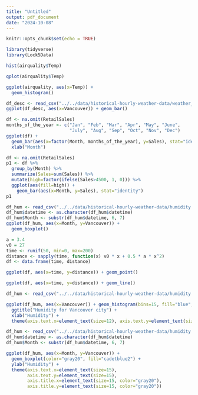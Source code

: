 ```yaml
---
title: "Untitled"
output: pdf_document
date: "2024-10-08"
---
```


```r
knitr::opts_chunk$set(echo = TRUE)
```

```r
library(tidyverse)
library(Lock5Data)
```

```r
hist(airquality$Temp)
```

```r
qplot(airquality$Temp)
```

```r
ggplot(airquality, aes(x=Temp)) +
  geom_histogram()
```

```r
df_desc <- read_csv("../../data/historical-hourly-weather-data/weather_description.csv")
ggplot(df_desc, aes(x=Vancouver)) + geom_bar()
```

```r
df <- na.omit(RetailSales)
months_of_the_year <- c("Jan", "Feb", "Mar", "Apr", "May", "June",
                        "July", "Aug", "Sep", "Oct", "Nov", "Dec")
ggplot(df) +
  geom_bar(aes(x=factor(Month, months_of_the_year), y=Sales), stat="identity") +
  xlab("Month")
```

```r
df <- na.omit(RetailSales)
p1 <- df %>%
  group_by(Month) %>%
  summarize(Sales=sum(Sales)) %>%
  mutate(high=factor(ifelse(Sales>4500, 1, 0))) %>%
  ggplot(aes(fill=high)) +
    geom_bar(aes(x=Month, y=Sales), stat="identity")
p1
```

```r
df_hum <- read_csv("../../data/historical-hourly-weather-data/humidity.csv")
df_hum$datetime <- as.character(df_hum$datetime)
df_hum$Month <- substr(df_hum$datetime, 6, 7)
ggplot(df_hum, aes(x=Month, y=Vancouver)) +
  geom_boxplot()
```

```r
a = 3.4
v0 = 27
time <- runif(50, min=0, max=200)
distance <- sapply(time, function(x) v0 * x + 0.5 * a * x^2)
df <- data.frame(time, distance)
```

```r
ggplot(df, aes(x=time, y=distance)) + geom_point()
```

```r
ggplot(df, aes(x=time, y=distance)) + geom_line()
```

```r
df_hum <- read_csv("../../data/historical-hourly-weather-data/humidity.csv")
```

```r
ggplot(df_hum, aes(x=Vancouver)) + geom_histogram(bins=15, fill="blue", color=1) +
  ggtitle("Humidity for Vancouver city") +
  xlab("Humidity") +
  theme(axis.text.x=element_text(size=12), axis.text.y=element_text(size=12))
```

```r
df_hum <- read_csv("../../data/historical-hourly-weather-data/humidity.csv")
df_hum$datetime <- as.character(df_hum$datetime)
df_hum$Month <- substr(df_hum$datetime, 6, 7)
```

```r
ggplot(df_hum, aes(x=Month, y=Vancouver)) +
  geom_boxplot(color="gray20", fill="cadetblue2") +
  ylab("Humidity") +
  theme(axis.text.x=element_text(size=15),
        axis.text.y=element_text(size=15),
        axis.title.x=element_text(size=15, color="gray20"),
        axis.title.y=element_text(size=15, color="gray20"))
```


